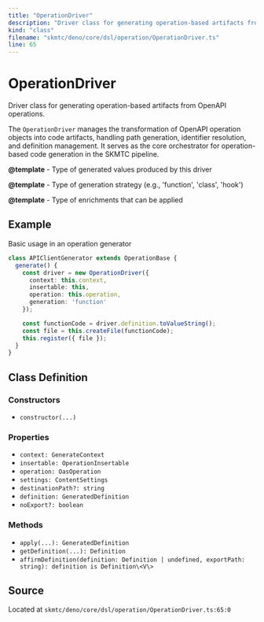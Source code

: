 ```yaml
---
title: "OperationDriver"
description: "Driver class for generating operation-based artifacts from OpenAPI operations."
kind: "class"
filename: "skmtc/deno/core/dsl/operation/OperationDriver.ts"
line: 65
---
```


# OperationDriver

Driver class for generating operation-based artifacts from OpenAPI operations.

The `OperationDriver` manages the transformation of OpenAPI operation objects
into code artifacts, handling path generation, identifier resolution, and
definition management. It serves as the core orchestrator for operation-based
code generation in the SKMTC pipeline.


**@template** - Type of generated values produced by this driver

**@template** - Type of generation strategy (e.g., 'function', 'class', 'hook')

**@template** - Type of enrichments that can be applied


## Example

Basic usage in an operation generator
```typescript
class APIClientGenerator extends OperationBase {
  generate() {
    const driver = new OperationDriver({
      context: this.context,
      insertable: this,
      operation: this.operation,
      generation: 'function'
    });

    const functionCode = driver.definition.toValueString();
    const file = this.createFile(functionCode);
    this.register({ file });
  }
}
```

## Class Definition

### Constructors

- `constructor(...)`

### Properties

- `context: GenerateContext`
- `insertable: OperationInsertable`
- `operation: OasOperation`
- `settings: ContentSettings`
- `destinationPath?: string`
- `definition: GeneratedDefinition`
- `noExport?: boolean`

### Methods

- `apply(...): GeneratedDefinition`
- `getDefinition(...): Definition`
- `affirmDefinition(definition: Definition | undefined, exportPath: string): definition is Definition\<V\>`

## Source

Located at `skmtc/deno/core/dsl/operation/OperationDriver.ts:65:0`

